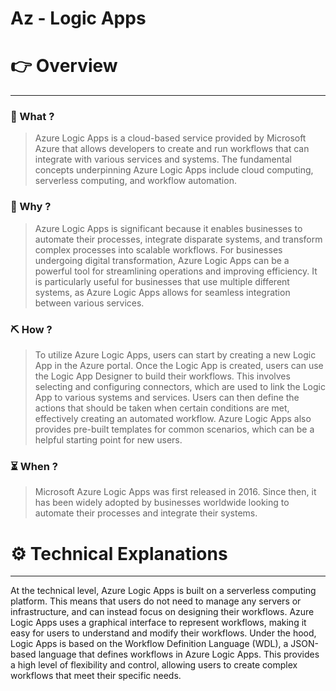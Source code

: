 # Az - Logic Apps


# 👉 Overview

---

### 👀 What ?

> Azure Logic Apps is a cloud-based service provided by Microsoft Azure that allows developers to create and run workflows that can integrate with various services and systems. The fundamental concepts underpinning Azure Logic Apps include cloud computing, serverless computing, and workflow automation.
> 

### 🧐 Why ?

> Azure Logic Apps is significant because it enables businesses to automate their processes, integrate disparate systems, and transform complex processes into scalable workflows. For businesses undergoing digital transformation, Azure Logic Apps can be a powerful tool for streamlining operations and improving efficiency. It is particularly useful for businesses that use multiple different systems, as Azure Logic Apps allows for seamless integration between various services.
> 

### ⛏️ How ?

> To utilize Azure Logic Apps, users can start by creating a new Logic App in the Azure portal. Once the Logic App is created, users can use the Logic App Designer to build their workflows. This involves selecting and configuring connectors, which are used to link the Logic App to various systems and services. Users can then define the actions that should be taken when certain conditions are met, effectively creating an automated workflow. Azure Logic Apps also provides pre-built templates for common scenarios, which can be a helpful starting point for new users.
> 

### ⏳ When ?

> Microsoft Azure Logic Apps was first released in 2016. Since then, it has been widely adopted by businesses worldwide looking to automate their processes and integrate their systems.
> 

# ⚙️ Technical Explanations

---

At the technical level, Azure Logic Apps is built on a serverless computing platform. This means that users do not need to manage any servers or infrastructure, and can instead focus on designing their workflows. Azure Logic Apps uses a graphical interface to represent workflows, making it easy for users to understand and modify their workflows. Under the hood, Logic Apps is based on the Workflow Definition Language (WDL), a JSON-based language that defines workflows in Azure Logic Apps. This provides a high level of flexibility and control, allowing users to create complex workflows that meet their specific needs.
